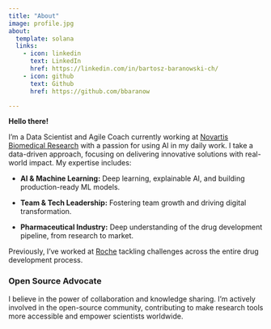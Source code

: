 ```yaml
---
title: "About"
image: profile.jpg
about:
  template: solana
  links:
    - icon: linkedin
      text: LinkedIn
      href: https://linkedin.com/in/bartosz-baranowski-ch/
    - icon: github
      text: Github
      href: https://github.com/bbaranow

---
```


**Hello there!**

I'm a Data Scientist and Agile Coach currently working at [Novartis Biomedical Research](https://www.novartis.com/research-and-development) with a passion for using AI in my daily work. I take a data-driven approach, focusing on delivering innovative solutions with real-world impact. My expertise includes:

* **AI & Machine Learning:** Deep learning, explainable AI, and building production-ready ML models.

* **Team & Tech Leadership:** Fostering team growth and driving digital transformation. 

* **Pharmaceutical Industry:** Deep understanding of the drug development pipeline, from research to market.

Previously, I've worked at [Roche](https://www.roche.com/) tackling challenges across the entire drug development process. 

### Open Source Advocate

I believe in the power of collaboration and knowledge sharing.  I'm actively involved in the open-source community, contributing to make research tools more accessible and empower scientists worldwide.
